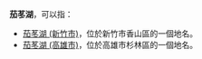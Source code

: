 '''茄苳湖'''，可以指：
*[[茄苳湖_(新竹市)|茄苳湖 (新竹市)]]，位於新竹市香山區的一個地名。
*[[茄苳湖_(高雄市)|茄苳湖 (高雄市)]]，位於高雄市杉林區的一個地名。

{{disambig|cat=三字地名消歧义}}